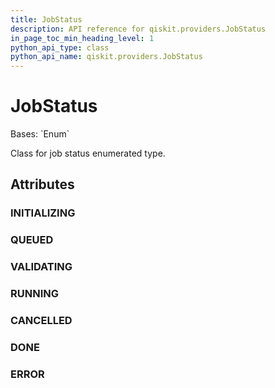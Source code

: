 ```yaml
---
title: JobStatus
description: API reference for qiskit.providers.JobStatus
in_page_toc_min_heading_level: 1
python_api_type: class
python_api_name: qiskit.providers.JobStatus
---
```


# JobStatus

<Class id="qiskit.providers.JobStatus" isDedicatedPage={true} github="https://github.com/qiskit/qiskit/tree/stable/0.24/qiskit/providers/jobstatus.py" signature="JobStatus(value)" modifiers="class">
  Bases: `Enum`

  Class for job status enumerated type.

  ## Attributes

  ### INITIALIZING

  <Attribute id="qiskit.providers.JobStatus.INITIALIZING" attributeValue="'job is being initialized'" />

  ### QUEUED

  <Attribute id="qiskit.providers.JobStatus.QUEUED" attributeValue="'job is queued'" />

  ### VALIDATING

  <Attribute id="qiskit.providers.JobStatus.VALIDATING" attributeValue="'job is being validated'" />

  ### RUNNING

  <Attribute id="qiskit.providers.JobStatus.RUNNING" attributeValue="'job is actively running'" />

  ### CANCELLED

  <Attribute id="qiskit.providers.JobStatus.CANCELLED" attributeValue="'job has been cancelled'" />

  ### DONE

  <Attribute id="qiskit.providers.JobStatus.DONE" attributeValue="'job has successfully run'" />

  ### ERROR

  <Attribute id="qiskit.providers.JobStatus.ERROR" attributeValue="'job incurred error'" />
</Class>

